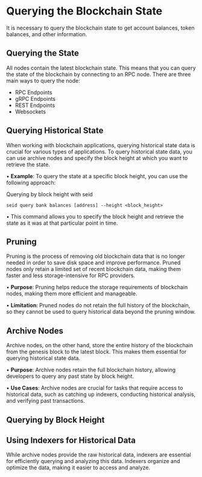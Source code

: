 # Querying the Blockchain State

It is necessary to query the blockchain state to get account balances, token balances, and other information.

## Querying the State
All nodes contain the latest blockchain state. This means that you can query the state of the blockchain by connecting to an RPC node. There are three main ways to query the node:

- RPC Endpoints
- gRPC Endpoints
- REST Endpoints
- Websockets

## Querying Historical State

When working with blockchain applications, querying historical state data is crucial for various types of applications. To query historical state data, you can use archive nodes and specify the block height at which you want to retrieve the state.

•	**Example**: To query the state at a specific block height, you can use the following approach:

Querying by block height with seid

`seid query bank balances [address] --height <block_height>`

•	This command allows you to specify the block height and retrieve the state as it was at that particular point in time.

## **Pruning**

Pruning is the process of removing old blockchain data that is no longer needed in order to save disk space and improve performance. Pruned nodes only retain a limited set of recent blockchain data, making them faster and less storage-intensive for RPC providers.

•	**Purpose**: Pruning helps reduce the storage requirements of blockchain nodes, making them more efficient and manageable.

•	**Limitation**: Pruned nodes do not retain the full history of the blockchain, so they cannot be used to query historical data beyond the pruning window.

## **Archive Nodes**

Archive nodes, on the other hand, store the entire history of the blockchain from the genesis block to the latest block. This makes them essential for querying historical state data.

•	**Purpose**: Archive nodes retain the full blockchain history, allowing developers to query any past state by block height.

•	**Use Cases**: Archive nodes are crucial for tasks that require access to historical data, such as catching up indexers, conducting historical analysis, and verifying past transactions.

## **Querying by Block Height**

## **Using Indexers for Historical Data**

While archive nodes provide the raw historical data, indexers are essential for efficiently querying and analyzing this data. Indexers organize and optimize the data, making it easier to access and analyze.
